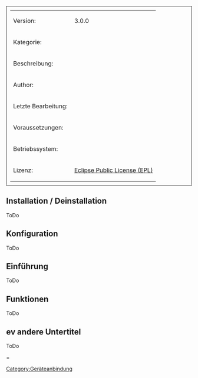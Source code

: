 [[Category:Geräteanbindung]]

<table style="width:100%; border: 1px solid; padding: 10px">
	
	<tr>
		<td>Version:</td>
		<td>3.0.0</td>
	</tr>
	<tr>
		<td style="width:150px;">Kategorie:</td>
		<td></td>
	</tr>
	<tr>
		<td>Beschreibung:</td>
		<td></td>
	</tr>
	<tr>
		<td>Author:</td>
		<td></td>
	</tr>
	<tr>
		<td>Letzte Bearbeitung:</td>
		<td></td>
	</tr>
	<tr>
		<td>Voraussetzungen:</td>
		<td></td>
	</tr>
	<tr>
		<td>Betriebssystem:</td>
		<td></td>
	</tr>
	<tr>
		<td>Lizenz:</td>
		<td>[http://www.eclipse.org/legal/epl-v10.html Eclipse Public License (EPL)]</td>
	</tr>
</table>




== Installation / Deinstallation==
ToDo


== Konfiguration ==
ToDo


== Einführung ==
ToDo


== Funktionen ==
ToDo


== ev andere Untertitel ==
ToDo

=